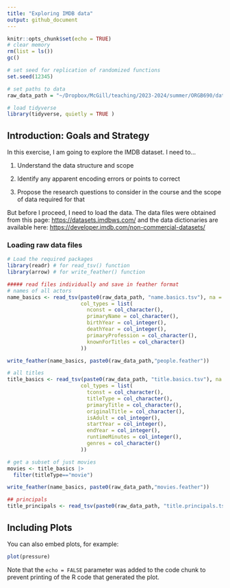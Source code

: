 ```yaml
---
title: "Exploring IMDB data"
output: github_document
---
```


```r
knitr::opts_chunk$set(echo = TRUE)
# clear memory
rm(list = ls())
gc()

# set seed for replication of randomized functions
set.seed(12345)

# set paths to data
raw_data_path = "~/Dropbox/McGill/teaching/2023-2024/summer/ORGB690/data/imdb/"

# load tidyverse
library(tidyverse, quietly = TRUE )
```

## Introduction: Goals and Strategy

In this exercise, I am going to explore the IMDB dataset. I need to...

1.  Understand the data structure and scope

2.  Identify any apparent encoding errors or points to correct

3.  Propose the research questions to consider in the course and the scope of data required for that

But before I proceed, I need to load the data. The data files were obtained from this page: <https://datasets.imdbws.com/> and the data dictionaries are available here: <https://developer.imdb.com/non-commercial-datasets/>

### Loading raw data files

```r
# Load the required packages
library(readr) # for read_tsv() function
library(arrow) # for write_feather() function

##### read files individually and save in feather format
# names of all actors
name_basics <- read_tsv(paste0(raw_data_path, "name.basics.tsv"), na = "\\N",
                        col_types = list(
                          nconst = col_character(),
                          primaryName = col_character(),
                          birthYear = col_integer(),
                          deathYear = col_integer(),
                          primaryProfession = col_character(),
                          knownForTitles = col_character()
                        )) 

write_feather(name_basics, paste0(raw_data_path,"people.feather"))

# all titles
title_basics <- read_tsv(paste0(raw_data_path, "title.basics.tsv"), na = "\\N", quote = "",
                        col_types = list(
                          tconst = col_character(),
                          titleType = col_character(),
                          primaryTitle = col_character(),
                          originalTitle = col_character(),
                          isAdult = col_integer(),
                          startYear = col_integer(),
                          endYear = col_integer(),
                          runtimeMinutes = col_integer(),
                          genres = col_character()
                        )) 

# get a subset of just movies
movies <- title_basics |> 
  filter(titleType=="movie")

write_feather(name_basics, paste0(raw_data_path,"movies.feather"))

## principals
title_principals <- read_tsv(paste0(raw_data_path, "title.principals.tsv"), na = "\\N", quote = "", col_types = list(ordering = col_integer()))

```

## Including Plots

You can also embed plots, for example:

```r
plot(pressure)
```

Note that the `echo = FALSE` parameter was added to the code chunk to prevent printing of the R code that generated the plot.
